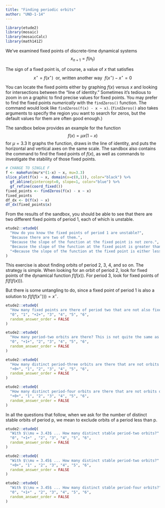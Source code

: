 ```yaml
---
title: "Finding periodic orbits"
author: "UND-1-14"
---
```


```r
library(etude2)
library(mosaic)
library(mosaicCalc)
library(math141Z)
```

We've examined fixed points of discrete-time dynamical systems $$x_{n+1} = f(n_t)$$

The sign of a fixed point is, of course, a value of $x$ that satisfies $$x^\star = f(x^\star) \ \ \mbox{or, written another way} \ \ f(x^\star) - x^\star = 0$$

You can locate the fixed points either by graphing $f(x)$ versus $x$ and looking for intersections between the "line of identity." Sometimes it's tedious to zoom in on a graphic to find precise values for fixed points. You may prefer to find the fixed points *numerically* with the `findZeros()` function. The command would look like `findZeros(f(x) - x ~ x)`. (`findZeros()` also takes arguments to specify the region you want to search for zeros, but the default values for them are often good enough.)

The sandbox below provides an example for the function $$f(x) = \mu x (1-x)$$ for $\mu=3.3$ It graphs the function, draws in the line of identity, and puts the horizontal and vertical axes on the same scale. The sandbox also contains the command to find the fixed points of $f(x)$, as well as commands to investigate the stability of those fixed points.

```r
# CHANGE TO SINGLE F
f <- makeFun(mu*x*(1-x) ~ x, mu=3.3)
slice_plot(f(x) ~ x, domain(x=c(0,1)), color="black") %>%
  gf_abline(yintercept=0, slope=1, color="blue") %>%
  gf_refine(coord_fixed())
fixed_points <- findZeros(f(x) - x ~ x)
fixed_points
df_dx <- D(f(x) ~ x)
df_dx(fixed_points$x)
```

From the results of the sandbox, you should be able to see that there are two different fixed points of period 1, each of which is unstable.

```r
etude2::etudeQ(
  "How do you know the fixed points of period 1 are unstable?",
  "Because there are two of them.",
  "Because the slope of the function at the fixed point is not zero.",
  "Because the slope of the function at the fixed point is greater than 1.",
  "+Because the slope of the function at the fixed point is either less than -1 or greater than 1.+"
)
```

This exercise is about finding orbits of period 2, 3, 4, and so on. The strategy is simple. When looking for an orbit of period 2, look for fixed points of the dynamical function $f(f(x))$. For period 3, look for fixed points of $f(f(f(x)))$.



But there is some untangling to do, since a fixed point of period 1 is also a solution to $f(f(f(x^\star))) = x^\star$.

```r
etude2::etudeQ(
  "How many fixed points are there of period two that are not also fixed points of period one?",
  "0", "1", "+2+", "3", "4", "5", "6", 
  random_answer_order = FALSE
)
```

```r
etude2::etudeQ(
  "How many period-two orbits are there? This is not quite the same as the number of period-two fixed points, since each such orbit must visit *two* distinct fixed points of period two.",
  "0", "+1+", "2", "3", "4", "5", "6", 
  random_answer_order = FALSE
)
```

```r
etude2::etudeQ(
  "How many distinct period-three orbits are there that are not orbits of period 1? (Remember, the number of distinct orbits is different from the number of fixed points that lie on those orbits.)",
  "+0+", "1", "2", "3", "4", "5", "6", 
  random_answer_order = FALSE
)
```

```r
etude2::etudeQ(
  "How many distinct period-four orbits are there that are not orbits of period 1 or 2? ",
  "+0+", "1", "2", "3", "4", "5", "6", 
  random_answer_order = FALSE
)
```

In all the questions that follow, when we ask for the number of distinct stable orbits of period p, we mean to exclude orbits of a period less than p.


```r
etude2::etudeQ(
  "With $\\mu = 3.43$ ... How many distinct stable period-two orbits?"  ,
  "0", "+1+" , "2", "3", "4", "5", "6", 
  random_answer_order = FALSE
)
```

```r
etude2::etudeQ(
  "With $\\mu = 3.45$ ... How many distinct stable period-two orbits?"  ,
  "+0+", "1" , "2", "3", "4", "5", "6", 
  random_answer_order = FALSE
)
```

```r
etude2::etudeQ(
  "With $\\mu = 3.45$ ... How many distinct stable period-four orbits?"  ,
  "0", "+1+" , "2", "3", "4", "5", "6", 
  random_answer_order = FALSE
)
```






